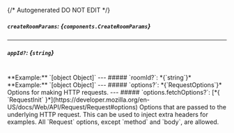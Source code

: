 {/* Autogenerated DO NOT EDIT  */}

##### `createRoomParams`: *{`components.CreateRoomParams`}*

<Collapsible openLabel={Labels.showProperties} closeLabel={Labels.hideProperties}>
  <CreateRoomParams />
</Collapsible>

---
##### `appId?`: *{`string`}*
<br/>
**Example:** `[object Object]`
---
##### `roomId?`: *{`string`}*
<br/>
**Example:** `[object Object]`
---
##### `options?`: *{`RequestOptions`}*
Options for making HTTP requests.
---
##### `options.fetchOptions?`: [*{ `RequestInit` }*](https://developer.mozilla.org/en-US/docs/Web/API/Request/Request#options)
Options that are passed to the underlying HTTP request. This can be used to inject extra headers for examples. All `Request` options, except `method` and `body`, are allowed.

